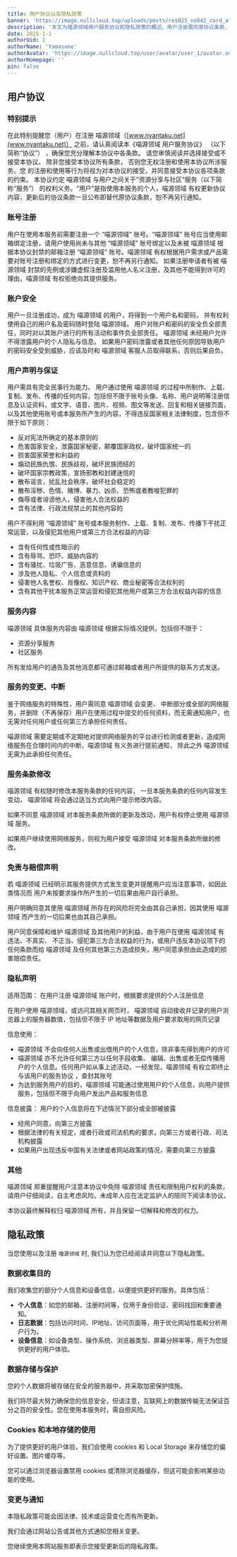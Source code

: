 ```yaml
---
title: 用户协议以及隐私政策
banner: 'https://image.nullcloud.top/uploads/posts/res025_no042_card_after_training.avif'
description: '本文为喵源领域用户服务协议和隐私政策的概述。用户注册需同意协议条款，账号安全由用户负责。用户需遵守法律法规，不得发布违法或侵权内容。喵源领域提供资源分享和社区服务，可能变更或中断服务。隐私政策说明收集个人信息、日志数据和设备信息的目的，数据将加密存储并采取保护措施。使用cookies和本地存储优化用户体验。协议和隐私政策可能更新，继续使用即视为接受变更。'
date: 2025-1-1
authorUid: 1
authorName: 'Yamasune'
authorAvatar: 'https://image.nullcloud.top/user/avatar/user_1/avatar.avif'
authorHomepage: ''
pin: false
---
```


## 用户协议

### 特别提示

在此特别提醒您（用户）在注册 喵源领域（[www.nyantaku.net](www.nyantaku.net)） 之前，请认真阅读本《喵源领域 用户服务协议》 （以下简称“协议”） ，确保您充分理解本协议中各条款。 请您审慎阅读并选择接受或不接受本协议。 除非您接受本协议所有条款， 否则您无权注册和使用本协议所涉服务。您 的注册和使用等行为将视为对本协议的接受，并同意接受本协议各项条款的约束。 本协议约定 喵源领域 与用户之间关于”资源分享与社区“服务（以下简称“服务”） 的权利义务。“用户”是指使用本服务的个人，喵源领域 有权更新协议内容，更新后的协议条款一旦公布即替代原协议条款，恕不再另行通知。

### 账号注册

用户在使用本服务前需要注册一个 “喵源领域” 账号。“喵源领域” 账号应当使用邮箱绑定注册，请用户使用尚未与其他 “喵源领域” 账号绑定以及未被 喵源领域 根据本协议封禁的邮箱注册 “喵源领域” 账号。喵源领域 有权根据用户需求或产品需要对账号注册和绑定的方式进行变更，恕不再另行通知。 如果注册申请者有被 喵源领域 封禁的先例或涉嫌虚假注册及滥用他人名义注册，及其他不能得到许可的理由，喵源领域 有权拒绝向其提供服务。

### 账户安全

用户一旦注册成功，成为 喵源领域 的用户，将得到一个用户名和密码， 并有权利使用自己的用户名及密码随时登陆 喵源领域。 用户对账户和密码的安全负全部责任，同时对以其账户进行的所有活动和事件负全部责任。 喵源领域 未经用户允许不得泄露用户的个人隐私与信息。 如果用户密码泄露或者其他任何原因导致用户的密码安全受到威胁，应该及时和 喵源领域 客服人员取得联系，否则后果自负。

### 用户声明与保证

用户需具有完全民事行为能力。 用户通过使用 喵源领域 的过程中所制作、上载、复制、发布、传播的任何内容，包括但不限于账号头像、名称、用户说明等注册信息及认证资料，或文字、语音、图片、视频、图文等发送、回复和相关链接页面，以及其他使用账号或本服务所产生的内容，不得违反国家相关法律制度，包含但不限于如下原则：

- 反对宪法所确定的基本原则的
- 危害国家安全，泄露国家秘密，颠覆国家政权，破坏国家统一的
- 损害国家荣誉和利益的
- 煽动民族仇恨、民族歧视，破坏民族团结的
- 破坏国家宗教政策，宣扬邪教和封建迷信的
- 散布谣言，扰乱社会秩序，破坏社会稳定的
- 散布淫秽、色情、赌博、暴力、凶杀、恐怖或者教唆犯罪的
- 侮辱或者诽谤他人，侵害他人合法权益的
- 含有法律、行政法规禁止的其他内容的

用户不得利用 “喵源领域” 账号或本服务制作、上载、复制、发布、传播下干扰正常运营，以及侵犯其他用户或第三方合法权益的内容:

- 含有任何性或性暗示的
- 含有辱骂、恐吓、威胁内容的
- 含有骚扰、垃圾广告、恶意信息、诱骗信息的
- 涉及他人隐私、个人信息或资料的
- 侵害他人名誉权、肖像权、知识产权、商业秘密等合法权利的
- 含有其他干扰本服务正常运营和侵犯其他用户或第三方合法权益内容的信息

### 服务内容

喵源领域 具体服务内容由 喵源领域 根据实际情况提供，包括但不限于：

- 资源分享服务
- 社区服务

所有发给用户的通告及其他消息都可通过邮箱或者用户所提供的联系方式发送。

### 服务的变更、中断

鉴于网络服务的特殊性，用户需同意 喵源领域 会变更、 中断部分或全部的网络服务，并删除（不再保存）用户在使用过程中提交的任何资料，而无需通知用户，也无需对任何用户或任何第三方承担任何责任。

喵源领域 需要定期或不定期地对提供网络服务的平台进行检测或者更新，造成网络服务在合理时间内的中断，喵源领域 有义务进行提前通知， 除此之外 喵源领域 无需为此承担任何责任。

### 服务条款修改

喵源领域 有权随时修改本服务条款的任何内容， 一旦本服务条款的任何内容发生变动， 喵源领域 将会通过适当方式向用户提示修改内容。

如果不同意 喵源领域 对本服务条款所做的更新及改动，用户有权停止使用 喵源领域 服务。

如果用户继续使用网络服务，则视为用户接受 喵源领域 对本服务条款所做的修改。

### 免责与赔偿声明

若 喵源领域 已经明示其服务提供方式发生变更并提醒用户应当注意事项，如因此类情况而 用户未按要求操作所产生的一切后果由用户自行承担。

用户明确同意其使用 喵源领域 所存在的风险将完全由其自己承担，因其使用 喵源领域 而产生的一切后果也由其自己承担。

用户同意保障和维护 喵源领域 及其他用户的利益，由于用户在使用 喵源领域 有违法、不真实、 不正当、侵犯第三方合法权益的行为，或用户违反本协议项下的任何条款而给 喵源领域 及任何其他第三方造成损失，用户同意承担由此造成的损害赔偿责任。

### 隐私声明

适用范围： 在用户注册 喵源领域 账户时，根据要求提供的个人注册信息

在用户使用 喵源领域，或访问其相关网页时， 喵源领域 自动接收并记录的用户浏览器上的服务器数值，包括但不限于 IP 地址等数据及用户要求取用的网页记录

信息使用：

- 喵源领域 不会向任何人出售或出借用户的个人信息，除非事先得到用户的许可
- 喵源领域 亦不允许任何第三方以任何手段收集、 编辑、出售或者无偿传播用户的个人信息。任何用户如从事上述活动，一经发现，喵源领域 有权立即终止与该用户的服务协议 ，查封其账号
- 为达到服务用户的目的，喵源领域 可能通过使用用户的个人信息，向用户提供服务，包括但不限于向用户发出产品和服务信息

信息披露： 用户的个人信息将在下述情况下部分或全部被披露

- 经用户同意，向第三方披露
- 根据法律的有关规定，或者行政或司法机构的要求，向第三方或者行政、司法机构披露
- 如果用户出现违反中国有关法律或者网站政策的情况，需要向第三方披露

### 其他

喵源领域 郑重提醒用户注意本协议中免除 喵源领域 责任和限制用户权利的条款，请用户仔细阅读，自主考虑风险。未成年人应在法定监护人的陪同下阅读本协议。

本协议最终解释权归 喵源领域 所有，并且保留一切解释和修改的权力。

## 隐私政策

当您使用以及注册 `喵源领域` 时, 我们认为您已经阅读并同意以下隐私政策。

### 数据收集目的

我们收集您的部分个人信息和设备信息，以便提供更好的服务。具体包括：

- **个人信息**：如您的邮箱、注册时间等，仅用于身份验证、密码找回和重要通知。
- **日志数据**：包括访问时间、IP地址、访问页面等，用于优化网站性能和分析用户行为。
- **设备信息**：如设备类型、操作系统、浏览器类型、屏幕分辨率等，用于为您提供更好的用户体验。

### 数据存储与保护

您的个人数据将被存储在安全的服务器中，并采取加密保护措施。

我们将尽最大努力确保您的信息安全，但请注意，互联网上的数据传输无法保证百分之百的安全性。您在使用本服务时，需自担风险。

### Cookies 和本地存储的使用

为了提供更好的用户体验，我们会使用 cookies 和 Local Storage 来存储您的偏好设置、图片缓存等。

您可以通过浏览器设置禁用 cookies 或清除浏览器缓存，但这可能会影响某些功能的使用。

### 变更与通知

本隐私政策可能会因法律、技术或运营变化而有所更新。

我们会通过网站公告或其他方式通知您相关变更。

您继续使用本网站服务即表示您接受更新后的隐私政策。
